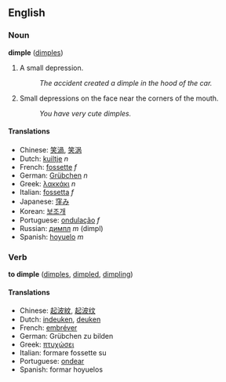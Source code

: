==English==
===Noun===
'''dimple''' ([[dimples]])
#A small depression.
#:''The accident created a dimple in the hood of the car.''
#Small depressions on the face near the corners of the mouth.
#:''You have very cute dimples.''


====Translations====
*Chinese: [[笑渦]], [[笑涡]]
*Dutch: [[kuiltje]] ''n''
*French: [[fossette]] ''f''
*German: [[Grübchen]] ''n''
*Greek: [[λακκάκι]] ''n''
*Italian: [[fossetta]] ''f''
*Japanese: [[窪み]]
*Korean: [[보조개]]
*Portuguese: [[ondulação]] ''f''
*Russian: [[димпл]] ''m'' (dimpl)
*Spanish: [[hoyuelo]] ''m''

===Verb===
'''to dimple''' ([[dimples]], [[dimpled]], [[dimpling]])

====Translations====
*Chinese: [[起波紋]], [[起波纹]]
*Dutch: [[indeuken]], [[deuken]]
*French: [[embréver]]
*German: Grübchen zu bilden<!-- please check -->
*Greek: [[πτυχώσει]]
*Italian: formare fossette su<!-- please check -->
*Portuguese: [[ondear]]
*Spanish: formar hoyuelos